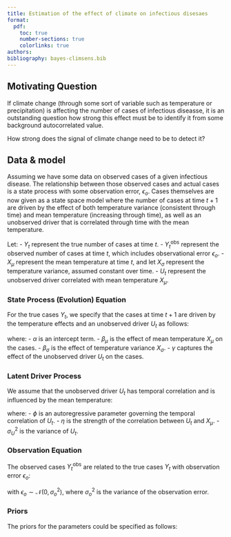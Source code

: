 ```yaml
---
title: Estimation of the effect of climate on infectious disesaes
format: 
  pdf:
    toc: true
    number-sections: true
    colorlinks: true
authors:
bibliography: bayes-climsens.bib
---
```


## Motivating Question 

If climate change (through some sort of variable such as temperature or precipitation) is affecting the number of cases of infectious diseasse, it is an outstanding question how strong this effect must be to identify it from some background autocorrelated value. 

How strong does the signal of climate change need to be to detect it? 

## Data & model 

Assuming we have some data on observed cases of a given infectious disease. The relationship between those observed cases and actual cases is a state process with some observation error, $\epsilon_o$. Cases themselves are now given as a state space model where the number of cases at time $t+1$ are driven by the effect of both temperature variance (consistent through time) and mean temperature (increasing through time), as well as an unobserved driver that is correlated through time with the mean temperature. 

Let:
- $Y_t$ represent the true number of cases at time $t$.
- $Y_t^{\text{obs}}$ represent the observed number of cases at time $t$, which includes observational error $\epsilon_o$.
- $X_{\mu}$ represent the mean temperature at time $t$, and let $X_{\sigma}$ represent the temperature variance, assumed constant over time.
- $U_t$ represent the unobserved driver correlated with mean temperature $X_{\mu}$.

### State Process (Evolution) Equation

For the true cases $Y_t$, we specify that the cases at time $t+1$ are driven by the temperature effects and an unobserved driver $U_t$ as follows:

\begin{equation}
Y_{t+1} \mid Y_t, X_{\mu}, U_t \sim \text{Poisson} \left(Y_t \exp \left( \alpha + \beta_{\mu} X_{\mu} + \beta_{\sigma} X_{\sigma} + \gamma U_t \right)\right)
\end{equation}

where:
- $\alpha$ is an intercept term.
- $\beta_{\mu}$ is the effect of mean temperature $X_{\mu}$ on the cases.
- $\beta_{\sigma}$ is the effect of temperature variance $X_{\sigma}$.
- $\gamma$ captures the effect of the unobserved driver $U_t$ on the cases.

### Latent Driver Process

We assume that the unobserved driver $U_t$ has temporal correlation and is influenced by the mean temperature:

\begin{equation}
U_{t+1} \mid U_t, X_{\mu} \sim \mathcal{N}(\phi U_t + \eta X_{\mu}, \sigma_U^2)
\end{equation}

where:
- $\phi$ is an autoregressive parameter governing the temporal correlation of $U_t$.
- $\eta$ is the strength of the correlation between $U_t$ and $X_{\mu}$.
- $\sigma_U^2$ is the variance of $U_t$.

### Observation Equation

The observed cases $Y_t^{\text{obs}}$ are related to the true cases $Y_t$ with observation error $\epsilon_o$:

\begin{equation}
Y_t^{\text{obs}} \mid Y_t \sim \text{Poisson}(Y_t e^{\epsilon_o})
\end{equation}

with $\epsilon_o \sim \mathcal{N}(0, \sigma_o^2)$, where $\sigma_o^2$ is the variance of the observation error.

### Priors

The priors for the parameters could be specified as follows:

\begin{subequations}
\begin{align}
\alpha &\sim \mathcal{N}(0, 10) \\ 
\beta_{\mu} &\sim \mathcal{N}(0, 1) \\
\beta_{\sigma} &\sim \mathcal{N}(0, 1) \\ 
\gamma &\sim \mathcal{N}(0, 1)
\end{align}
\end{subequations}

\begin{subequations}
\begin{align}
\phi &\sim \text{Uniform}(-1, 1) \\ 
\eta &\sim \mathcal{N}(0, 1)  \\ 
\sigma_U^2 &\sim \text{Inverse-Gamma}(2, 1) \\
\sigma_o^2 &\sim \text{Inverse-Gamma}(2, 1) 
\end{align}
\end{subequations}


